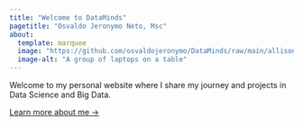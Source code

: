 ```yaml
---
title: "Welcome to DataMinds"
pagetitle: "Osvaldo Jeronymo Neto, Msc"
about:
  template: marquee
  image: "https://github.com/osvaldojeronymo/DataMinds/raw/main/allison-saeng-IrOxSqcaNrQ-unsplash.jpg"
  image-alt: "A group of laptops on a table"
---
```


::: {#hero-heading}

Welcome to my personal website where I share my journey and projects in Data Science and Big Data.

[Learn more about me &rarr;](about.qmd){.about-links .subtitle}

:::

<!-- hero-heading -->


